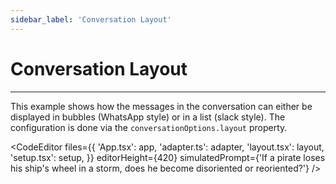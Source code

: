```yaml
---
sidebar_label: 'Conversation Layout'
---
```





# Conversation Layout

---

This example shows how the messages in the conversation can either be displayed in bubbles (WhatsApp style) or in a
list (slack style). The configuration is done via the `conversationOptions.layout` property.

<CodeEditor
    files={{
        'App.tsx': app,
        'adapter.ts': adapter,
        'layout.tsx': layout,
        'setup.tsx': setup,
    }}
    editorHeight={420}
    simulatedPrompt={'If a pirate loses his ship\'s wheel in a storm, does he become disoriented or reoriented?'}
/>
